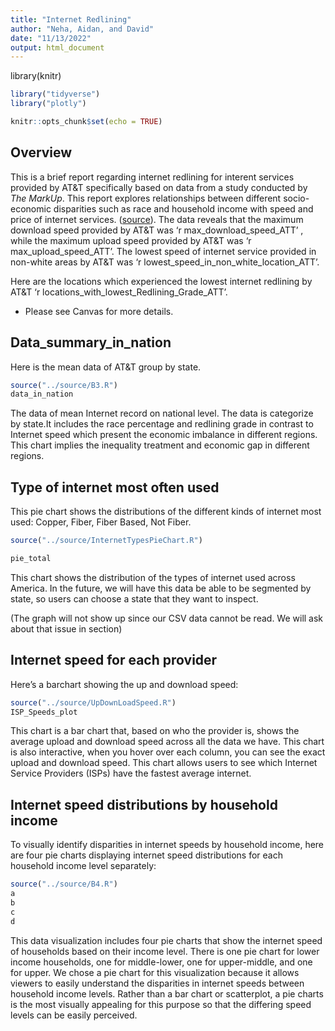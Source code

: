 ```yaml
---
title: "Internet Redlining"
author: "Neha, Aidan, and David"
date: "11/13/2022"
output: html_document
---
```



library(knitr)
```r
library("tidyverse")
library("plotly")
```
```r
knitr::opts_chunk$set(echo = TRUE)
```

## Overview
This is a brief report regarding internet redlining for interent services provided by AT&T specifically based on data from a study conducted by _The MarkUp_. This report explores relationships between different socio-economic disparities such as race and household income with speed and price of internet services. ([source](https://github.com/the-markup/investigation-isp)).
The data reveals that the maximum download speed provided by AT&T was 'r max_download_speed_ATT' , while the maximum upload speed provided by AT&T was 
'r max_upload_speed_ATT'. The lowest speed of internet service provided in non-white areas by AT&T was 'r lowest_speed_in_non_white_location_ATT'. 

Here are the locations which experienced the lowest internet redlining by AT&T 'r locations_with_lowest_Redlining_Grade_ATT'. 



* Please see Canvas for more details.

## Data_summary_in_nation
Here is the mean data of AT&T group by state.

```r
source("../source/B3.R")
data_in_nation
```

The data of mean Internet record on national level. The data is categorize by state.It includes the race percentage and redlining grade in contrast to Internet speed which present the economic imbalance in different regions. This chart implies the inequality treatment and economic gap in different regions.

## Type of internet most often used

This pie chart shows the distributions of the different kinds of internet most used: Copper, Fiber, Fiber Based, Not Fiber. 


```r

source("../source/InternetTypesPieChart.R")

pie_total
```

This chart shows the distribution of the types of internet used across America. In the future, we will have this data be able to be segmented by state, so users can choose a state that they want to inspect. 

(The graph will not show up since our CSV data cannot be read. We will ask about that issue in section)


## Internet speed for each provider
Here's a barchart showing the up and download speed:
```r
source("../source/UpDownLoadSpeed.R")
ISP_Speeds_plot
```
This chart is a bar chart that, based on who the provider is, shows the average upload and download speed across all the data we have. This chart is also interactive, when you hover over each column, you can see the exact upload and download speed. This chart allows users to see which Internet Service Providers (ISPs) have the fastest average internet.


## Internet speed distributions by household income
To visually identify disparities in internet speeds by household income, here are four pie charts displaying internet speed distributions for each household income level separately:


```r

source("../source/B4.R")
a
b
c
d
```
This data visualization includes four pie charts that show the internet speed of households based on their income level. There is one pie chart for lower income households, one for middle-lower, one for upper-middle, and one for upper. We chose a pie chart for this visualization because it allows viewers to easily understand the disparities in internet speeds between household income levels. Rather than a bar chart or scatterplot, a pie charts is the most visually appealing for this purpose so that the differing speed levels can be easily perceived. 




